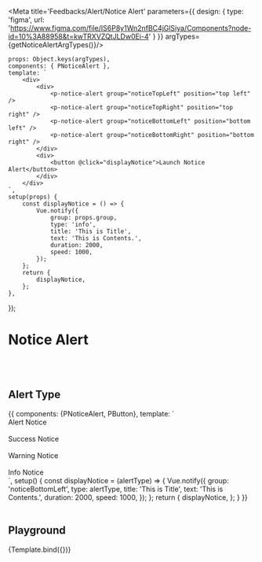 



<Meta title='Feedbacks/Alert/Notice Alert' parameters={{
    design: {
        type: 'figma',
        url: 'https://www.figma.com/file/IS6P8y1Wn2nfBC4jGlSiya/Components?node-id=10%3A88958&t=kwTRXVZQtJLDw0Ei-4'
    }
}} argTypes={getNoticeAlertArgTypes()}/>


    props: Object.keys(argTypes),
    components: { PNoticeAlert },
    template: `
        <div>
            <div>
                <p-notice-alert group="noticeTopLeft" position="top left" />
                <p-notice-alert group="noticeTopRight" position="top right" />
                <p-notice-alert group="noticeBottomLeft" position="bottom left" />
                <p-notice-alert group="noticeBottomRight" position="bottom right" />
            </div>
            <div>
                <button @click="displayNotice">Launch Notice Alert</button>
            </div>
        </div>
    `,
    setup(props) {
        const displayNotice = () => {
            Vue.notify({
                group: props.group,
                type: 'info',
                title: 'This is Title',
                text: 'This is Contents.',
                duration: 2000,
                speed: 1000,
            });
        };
        return {
            displayNotice,
        };
    },
});

# Notice Alert

<br/>
<br/>

## Alert Type
<Canvas>
    <Story name="Basic">
        {{
            components: {PNoticeAlert, PButton},
            template: `
<div>
    <div>
        <p-notice-alert group="noticeTopLeft" position="top left" />
        <p-notice-alert group="noticeTopRight" position="top right" />
        <p-notice-alert group="noticeBottomLeft" position="bottom left" />
        <p-notice-alert group="noticeBottomRight" position="bottom right" />
    </div>
    <p-button style-type="negative-primary" @click="displayNotice('alert')">Alert Notice</p-button>
    <br><br>
    <p-button style-type="positive" @click="displayNotice('success')">Success Notice</p-button>
    <br><br>
    <p-button :style="{'background-color': '#FFCE02'}" @click="displayNotice('warning')">Warning Notice</p-button>
    <br><br>
    <p-button style-type="tertiary" @click="displayNotice('info')">Info Notice</p-button>
</div>
`,
            setup() {
                const displayNotice = (alertType) => {
                    Vue.notify({
                        group: 'noticeBottomLeft',
                        type: alertType,
                        title: 'This is Title',
                        text: 'This is Contents.',
                        duration: 2000,
                        speed: 1000,
                    });
                };
                return {
                    displayNotice,
                };
            }
        }}
    </Story>
</Canvas>

<br/>
<br/>

## Playground

<Canvas>
    <Story name="Playground">
        {Template.bind({})}
    </Story>
</Canvas>

<ArgsTable story="Playground"/>
